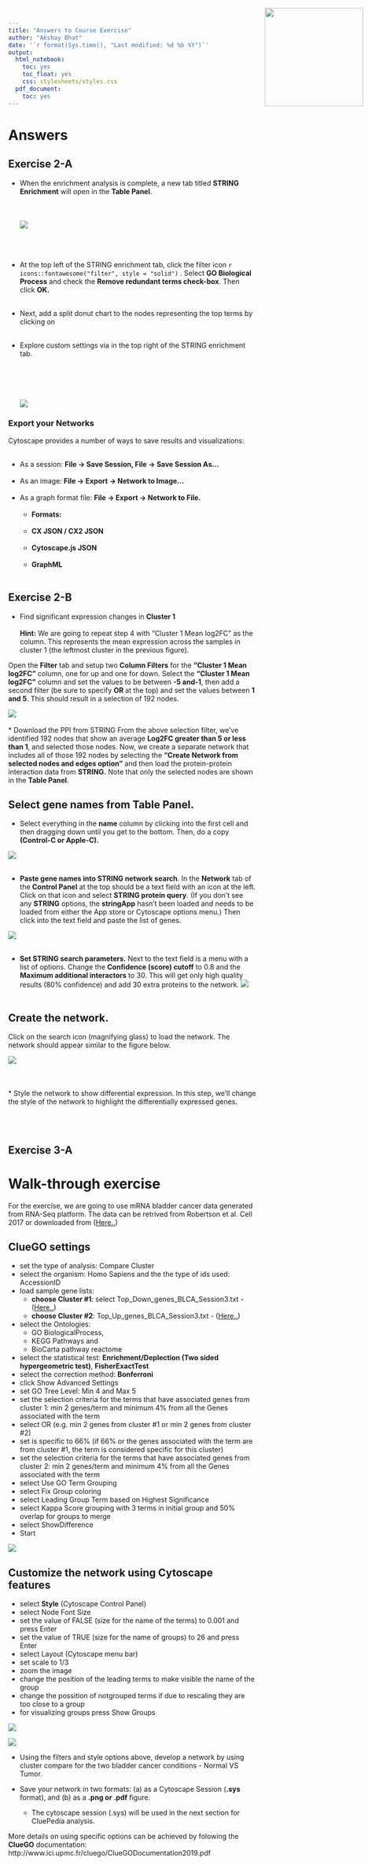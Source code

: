 ```yaml
---
title: "Answers to Course Exercise"
author: "Akshay Bhat"
date: '`r format(Sys.time(), "Last modified: %d %b %Y")`'
output: 
  html_notebook:
    toc: yes
    toc_float: yes
    css: stylesheets/styles.css
  pdf_document:
    toc: yes
---
```

<img src="images/logo-sm.png" style="position:absolute;top:40px;right:10px;" width="200" />

# Answers

## Exercise 2-A 


* When the enrichment analysis is complete, a new tab titled **STRING** **Enrichment** will open in the **Table Panel**.<br></br>
    <br></br>
![](images/Table-pane.png)
  <br></br><br></br>
  
  
* At the top left of the STRING enrichment tab, click the filter icon `r icons::fontawesome("filter", style = "solid")` . Select **GO Biological Process** and check the **Remove redundant terms check-box**. Then click **OK.**<br></br>
* Next, add a split donut chart to the nodes representing the top terms by clicking on <br></br>
* Explore custom settings via   in the top right of the STRING enrichment tab.<br></br>
    <br></br><br></br>
    ![](images/String-BiologicalProcess.png)
    
### Export your Networks

Cytoscape provides a number of ways to save results and visualizations: <br></br>

* As a session: **File → Save Session, File → Save Session As...** <br></br>
* As an image: **File → Export → Network to Image...** <br></br>
* As a graph format file: **File → Export → Network to File.** <br></br>
  * **Formats:** <br></br>
  *  **CX JSON / CX2 JSON** <br></br>
  * **Cytoscape.js JSON** <br></br>
  * **GraphML** <br></br>
    

## Exercise 2-B

* Find significant expression changes in **Cluster 1** <br></br>
**Hint:** We are going to repeat step 4 with "Cluster 1 Mean log2FC" as the column. This represents the mean expression across the samples in cluster 1 (the leftmost cluster in the previous figure).

Open the **Filter** tab and setup two **Column Filters** for the **"Cluster 1 Mean log2FC"** column, one for up and one for down. Select the **"Cluster 1 Mean log2FC"** column and set the values to be between **-5 and-1**, then add a second filter (be sure to specify **OR **at the top) and set the values between **1 and 5**.
This should result in a selection of 192 nodes.

![](images/Filter_Exercise.png)
<br></br>
* Download the PPI from STRING
From the above selection filter, we’ve identified 192 nodes that show an average **Log2FC greater than 5 or less than 1**, and selected those nodes. Now, we create a separate network that includes all of those 192 nodes by selecting the **"Create Network from selected nodes and edges option"** and then load the protein-protein interaction data from **STRING.** Note that only the selected nodes are shown in the **Table Panel**.


## **Select gene names from Table Panel.** 
* Select everything in the **name** column by clicking into the first cell and then dragging down until you get to the bottom. Then, do a copy **(Control-C or Apple-C).**

![](images/Copy_PPI_Names.png) 
<br></br>

* **Paste gene names into STRING network search**. In the **Network** tab of the **Control Panel** at the top should be a text field with an icon at the left. Click on that icon and select **STRING protein query**. (If you don’t see any **STRING** options, the **stringApp** hasn’t been loaded and needs to be loaded from either the App store or Cytoscape options menu.) Then click into the text field and paste the list of genes.

![](images/Paste_String.png)
<br></br>

* **Set STRING search parameters.** Next to the text field is a menu with a list of options. Change the **Confidence (score) cutoff** to 0.8 and the **Maximum additional interactors** to 30. This will get only high quality results (80% confidence) and add 30 extra proteins to the network.
![](images/String_Parameters.png)
<br></br>

## **Create the network.** 
Click on the search icon (magnifying glass) to load the network. The network should appear similar to the figure below.

![](images/STRING_network.png) 
<br></br><br></br>
* Style the network to show differential expression.
In this step, we’ll change the style of the network to highlight the differentially expressed genes.

</div> <br></br>


## Exercise 3-A

# Walk-through exercise

For the exercise, we are going to use mRNA bladder cancer data generated from RNA-Seq platform. The data can be retrived from Robertson et al. Cell 2017 or downloaded from ([Here..](https://github.com/a1aks/Cytoscape_Course/tree/main/Data_Files)) 

## ClueGO settings

* set the type of analysis: Compare Cluster
* select the organism: Homo Sapiens and the the type of ids used: AccessionID
* load sample gene lists:
  * **choose Cluster #1**: select Top_Down_genes_BLCA_Session3.txt - ([Here..](https://raw.githubusercontent.com/a1aks/Cytoscape_Course/main/Data_Files/Top_Down_genes_BLCA_Session3.txt))
  * **choose Cluster #2**: Top_Up_genes_BLCA_Session3.txt - ([Here..](https://raw.githubusercontent.com/a1aks/Cytoscape_Course/main/Data_Files/Top_Up_genes_BLCA_Session3.txt))
* select the Ontologies:
  * GO BiologicalProcess,
  * KEGG Pathways  and
  * BioCarta pathway reactome 
* select the statistical test: **Enrichment/Deplection (Two sided hypergeometric test)**, **FisherExactTest**
* select the correction method: **Bonferroni**
* click Show Advanced Settings
* set GO Tree Level: Min 4 and Max 5
* set the selection criteria for the terms that have associated genes from cluster 1: min 2 genes/term
and minimum 4% from all the Genes associated with the term
* select OR (e.g. min 2 genes from cluster #1 or min 2 genes from cluster #2)
* set is specific to 66% (if 66% or the genes associated with the term are from cluster #1, the term
is considered specific for this cluster)
* set the selection criteria for the terms that have associated genes from cluster 2: min 2 genes/term
and minimum 4% from all the Genes associated with the term
* select Use GO Term Grouping
* select Fix Group coloring
* select Leading Group Term based on Highest Significance
* select Kappa Score grouping with 3 terms in initial group and 50% overlap for groups to merge
* select ShowDifference
* Start

![](images/ClueGO-Figure.png)


## Customize the network using Cytoscape features

* select **Style** (Cytoscape Control Panel)
* select Node Font Size
* set the value of FALSE (size for the name of the terms) to 0.001 and press Enter
* set the value of TRUE (size for the name of groups) to 26 and press Enter
* select Layout (Cytoscape menu bar)
* set scale to 1/3
* zoom the image
* change the position of the leading terms to make visible the name of the group
* change the possition of notgrouped terms if due to rescaling they are too close to a group
* for visualizing groups press Show Groups

![](images/ClueGO-CustomizedFigure.png)

![](images/ClueGO-CustomizedSetting.png)

* Using the filters and style options above, develop a network by using cluster compare for the two bladder cancer conditions - Normal VS Tumor. 

* Save your network in two formats: (a) as a Cytoscape Session (**.sys ** format), and  (b) as a **.png or .pdf** figure.
  * The cytoscape session (.sys) will be used in the next section for CluePedia analysis. 

More details on using specific options can be achieved by folowing the **ClueGO** documentation: http://www.ici.upmc.fr/cluego/ClueGODocumentation2019.pdf

</div>

<br></br>


